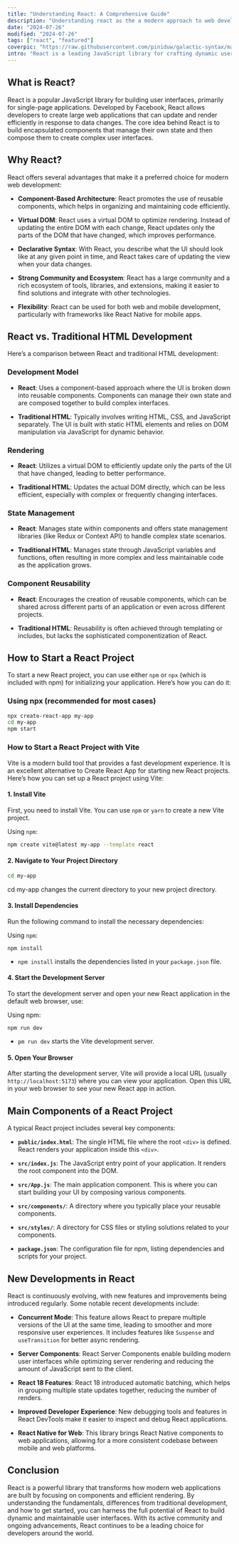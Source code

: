 ```yaml
---
title: "Understanding React: A Comprehensive Guide"
description: "Understanding react as the a modern approach to web development"
date: "2024-07-26"
modified: "2024-07-26"
tags: ["react", "featured"]
coverpic: "https://raw.githubusercontent.com/piniduw/galactic-syntax/main/images/whatisreact.jpeg"
intro: "React is a leading JavaScript library for crafting dynamic user interfaces, especially in single-page applications. Developed by Facebook, React enhances development with its component-based architecture and virtual DOM, ensuring efficient rendering and seamless updates. This article explores React's fundamentals, advantages, and the latest advancements."
---
```


## What is React?

React is a popular JavaScript library for building user interfaces, primarily for single-page applications. Developed by Facebook, React allows developers to create large web applications that can update and render efficiently in response to data changes. The core idea behind React is to build encapsulated components that manage their own state and then compose them to create complex user interfaces.

## Why React?

React offers several advantages that make it a preferred choice for modern web development:

- **Component-Based Architecture**: React promotes the use of reusable components, which helps in organizing and maintaining code efficiently.

- **Virtual DOM**: React uses a virtual DOM to optimize rendering. Instead of updating the entire DOM with each change, React updates only the parts of the DOM that have changed, which improves performance.

- **Declarative Syntax**: With React, you describe what the UI should look like at any given point in time, and React takes care of updating the view when your data changes.

- **Strong Community and Ecosystem**: React has a large community and a rich ecosystem of tools, libraries, and extensions, making it easier to find solutions and integrate with other technologies.

- **Flexibility**: React can be used for both web and mobile development, particularly with frameworks like React Native for mobile apps.

## React vs. Traditional HTML Development

Here’s a comparison between React and traditional HTML development:

### Development Model

- **React**: Uses a component-based approach where the UI is broken down into reusable components. Components can manage their own state and are composed together to build complex interfaces.

- **Traditional HTML**: Typically involves writing HTML, CSS, and JavaScript separately. The UI is built with static HTML elements and relies on DOM manipulation via JavaScript for dynamic behavior.

### Rendering

- **React**: Utilizes a virtual DOM to efficiently update only the parts of the UI that have changed, leading to better performance.

- **Traditional HTML**: Updates the actual DOM directly, which can be less efficient, especially with complex or frequently changing interfaces.

### State Management

- **React**: Manages state within components and offers state management libraries (like Redux or Context API) to handle complex state scenarios.

- **Traditional HTML**: Manages state through JavaScript variables and functions, often resulting in more complex and less maintainable code as the application grows.

### Component Reusability

- **React**: Encourages the creation of reusable components, which can be shared across different parts of an application or even across different projects.

- **Traditional HTML**: Reusability is often achieved through templating or includes, but lacks the sophisticated componentization of React.

## How to Start a React Project

To start a new React project, you can use either `npm` or `npx` (which is included with npm) for initializing your application. Here’s how you can do it:

### Using npx (recommended for most cases)

```bash
npx create-react-app my-app
cd my-app
npm start
```

### How to Start a React Project with Vite

Vite is a modern build tool that provides a fast development experience. It is an excellent alternative to Create React App for starting new React projects. Here’s how you can set up a React project using Vite:

#### 1. Install Vite

First, you need to install Vite. You can use `npm` or `yarn` to create a new Vite project.

Using `npm`:

```bash
npm create vite@latest my-app --template react
```

#### 2. Navigate to Your Project Directory

```bash
cd my-app
```

cd my-app changes the current directory to your new project directory.

#### 3. Install Dependencies

Run the following command to install the necessary dependencies:

Using `npm`:

```
npm install
```

- `npm install` installs the dependencies listed in your `package.json` file.

#### 4. Start the Development Server

To start the development server and open your new React application in the default web browser, use:

Using npm:

`npm run dev`

- `pm run dev` starts the Vite development server.

#### 5. Open Your Browser

After starting the development server, Vite will provide a local URL (usually `http://localhost:5173`) where you can view your application. Open this URL in your web browser to see your new React app in action.

## Main Components of a React Project

A typical React project includes several key components:

- **`public/index.html`**: The single HTML file where the root `<div>` is defined. React renders your application inside this `<div>`.

- **`src/index.js`**: The JavaScript entry point of your application. It renders the root component into the DOM.

- **`src/App.js`**: The main application component. This is where you can start building your UI by composing various components.

- **`src/components/`**: A directory where you typically place your reusable components.

- **`src/styles/`**: A directory for CSS files or styling solutions related to your components.

- **`package.json`**: The configuration file for npm, listing dependencies and scripts for your project.

## New Developments in React

React is continuously evolving, with new features and improvements being introduced regularly. Some notable recent developments include:

- **Concurrent Mode**: This feature allows React to prepare multiple versions of the UI at the same time, leading to smoother and more responsive user experiences. It includes features like `Suspense` and `useTransition` for better async rendering.

- **Server Components**: React Server Components enable building modern user interfaces while optimizing server rendering and reducing the amount of JavaScript sent to the client.

- **React 18 Features**: React 18 introduced automatic batching, which helps in grouping multiple state updates together, reducing the number of renders.

- **Improved Developer Experience**: New debugging tools and features in React DevTools make it easier to inspect and debug React applications.

- **React Native for Web**: This library brings React Native components to web applications, allowing for a more consistent codebase between mobile and web platforms.

## Conclusion

React is a powerful library that transforms how modern web applications are built by focusing on components and efficient rendering. By understanding the fundamentals, differences from traditional development, and how to get started, you can harness the full potential of React to build dynamic and maintainable user interfaces. With its active community and ongoing advancements, React continues to be a leading choice for developers around the world.
